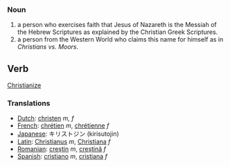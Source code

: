 ===Noun===
# a person who exercises faith that Jesus of Nazareth is the Messiah of the Hebrew Scriptures as explained by the Christian Greek Scriptures.
# a person from the Western World who claims this name for himself as in ''Christians vs. Moors''.

== Verb ==

[[Christianize]]

===Translations===
*[[Dutch]]: [[christen]] ''m, f''
*[[French]]: [[chrétien]] ''m'', [[chrétienne]] ''f''
*[[Japanese]]: キリストジン (kirisutojin)
*[[Latin]]: [[Christianus]] ''m'', [[Christiana]] ''f''
*[[Romanian]]: [[creştin]] ''m'', [[creştină]] ''f''
*[[Spanish]]: [[cristiano]] ''m'', [[cristiana]] ''f''